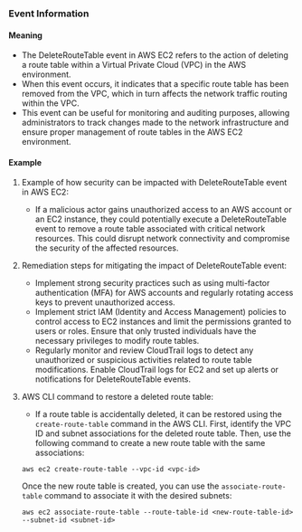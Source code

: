 
### Event Information

#### Meaning

- The DeleteRouteTable event in AWS EC2 refers to the action of deleting a route table within a Virtual Private Cloud (VPC) in the AWS environment.
- When this event occurs, it indicates that a specific route table has been removed from the VPC, which in turn affects the network traffic routing within the VPC.
- This event can be useful for monitoring and auditing purposes, allowing administrators to track changes made to the network infrastructure and ensure proper management of route tables in the AWS EC2 environment.

#### Example

1. Example of how security can be impacted with DeleteRouteTable event in AWS EC2:
   - If a malicious actor gains unauthorized access to an AWS account or an EC2 instance, they could potentially execute a DeleteRouteTable event to remove a route table associated with critical network resources. This could disrupt network connectivity and compromise the security of the affected resources.

2. Remediation steps for mitigating the impact of DeleteRouteTable event:
   - Implement strong security practices such as using multi-factor authentication (MFA) for AWS accounts and regularly rotating access keys to prevent unauthorized access.
   - Implement strict IAM (Identity and Access Management) policies to control access to EC2 instances and limit the permissions granted to users or roles. Ensure that only trusted individuals have the necessary privileges to modify route tables.
   - Regularly monitor and review CloudTrail logs to detect any unauthorized or suspicious activities related to route table modifications. Enable CloudTrail logs for EC2 and set up alerts or notifications for DeleteRouteTable events.

3. AWS CLI command to restore a deleted route table:
   - If a route table is accidentally deleted, it can be restored using the `create-route-table` command in the AWS CLI. First, identify the VPC ID and subnet associations for the deleted route table. Then, use the following command to create a new route table with the same associations:
   ```
   aws ec2 create-route-table --vpc-id <vpc-id>
   ```
   Once the new route table is created, you can use the `associate-route-table` command to associate it with the desired subnets:
   ```
   aws ec2 associate-route-table --route-table-id <new-route-table-id> --subnet-id <subnet-id>
   ```

